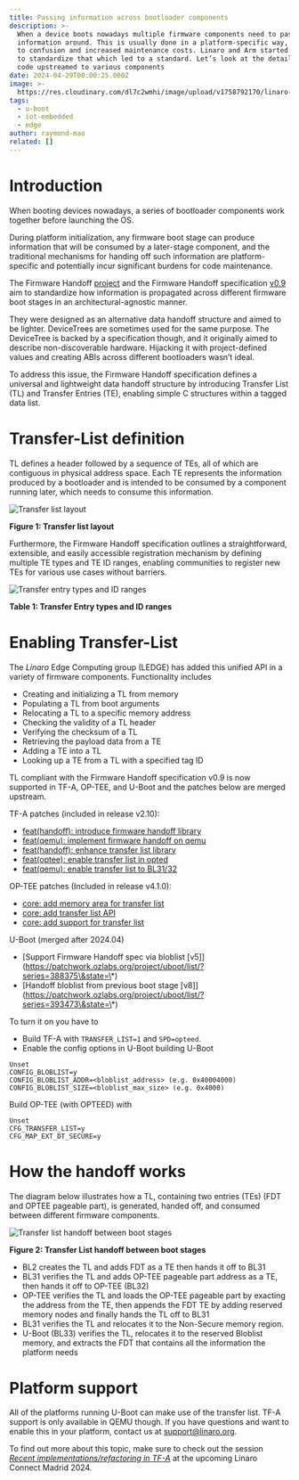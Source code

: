 ```yaml
---
title: Passing information across bootloader components
description: >-
  When a device boots nowadays multiple firmware components need to pass
  information around. This is usually done in a platform-specific way, leading
  to confusion and increased maintenance costs. Linaro and Arm started an effort
  to standardize that which led to a standard. Let’s look at the details and the
  code upstreamed to various components
date: 2024-04-29T00:00:25.000Z
image: >-
  https://res.cloudinary.com/dl7c2wmhi/image/upload/v1758792170/linaro-website/images/blog/Banner_Virtualization
tags:
  - u-boot
  - iot-embedded
  - edge
author: raymond-mao
related: []
---
```


# Introduction

When booting devices nowadays, a series of bootloader components work together before launching the OS.

During platform initialization, any firmware boot stage can produce information that will be consumed by a later-stage component, and the traditional mechanisms for handing off such information are platform-specific and potentially incur significant burdens for code maintenance.

The Firmware Handoff [project](https://github.com/FirmwareHandoff/firmware_handoff) and the Firmware Handoff specification [v0.9](https://github.com/FirmwareHandoff/firmware_handoff/releases/tag/v0.9) aim to standardize how information is propagated across different firmware boot stages in an architectural-agnostic manner.

They were designed as an alternative data handoff structure and aimed to be lighter. DeviceTrees are sometimes used for the same purpose. The DeviceTree is backed by a specification though, and it originally aimed to describe non-discoverable hardware. Hijacking it with project-defined values and creating ABIs across different bootloaders wasn’t ideal.

To address this issue, the Firmware Handoff specification defines a universal and lightweight data handoff structure by introducing Transfer List (TL) and Transfer Entries (TE), enabling simple C structures within a tagged data list.

# Transfer-List definition

TL defines a header followed by a sequence of TEs, all of which are contiguous in physical address space. Each TE represents the information produced by a bootloader and is intended to be consumed by a component running later, which needs to consume this information.

![Transfer list layout](/linaro-website/images/blog/transfer-list-layout)

**F﻿igure 1: Transfer list layout**

Furthermore, the Firmware Handoff specification outlines a straightforward, extensible, and easily accessible registration mechanism by defining multiple TE types and TE ID ranges, enabling communities to register new TEs for various use cases without barriers.

![Transfer entry types and ID ranges](/linaro-website/images/blog/transfer-entry-types-and-id-ranges)

**Table 1: Transfer Entry types and ID ranges**

# Enabling Transfer-List

The *Linaro* Edge Computing group (LEDGE) has added this unified API in a variety of firmware components. Functionality includes

* Creating and initializing a TL from memory
* Populating a TL from boot arguments
* Relocating a TL to a specific memory address
* Checking the validity of a TL header
* Verifying the checksum of a TL
* Retrieving the payload data from a TE
* Adding a TE into a TL
* Looking up a TE from a TL with a specified tag ID

TL compliant with the Firmware Handoff specification v0.9 is now supported in TF-A, OP-TEE, and U-Boot and the patches below are merged upstream.

TF-A patches (included in release v2.10):

* [feat(handoff): introduce firmware handoff library](https://review.trustedfirmware.org/c/TF-A/trusted-firmware-a/+/22215)
* [feat(qemu): implement firmware handoff on qemu](https://review.trustedfirmware.org/c/TF-A/trusted-firmware-a/+/22178)
* [feat(handoff): enhance transfer list library](https://review.trustedfirmware.org/c/TF-A/trusted-firmware-a/+/23776)
* [feat(optee): enable transfer list in opted](https://review.trustedfirmware.org/c/TF-A/trusted-firmware-a/+/23777)
* [feat(qemu): enable transfer list to BL31/32](https://review.trustedfirmware.org/c/TF-A/trusted-firmware-a/+/23778)

OP-TEE patches (Included in release v4.1.0):

* [core: add memory area for transfer list](https://github.com/OP-TEE/optee_os/commit/486e6cfb2709e749165845693b8b783aa4051a93)
* [core: add transfer list API](https://github.com/OP-TEE/optee_os/commit/a12225022bd5297d7dec6ee0157df7bd0ed51f95)
* [core: add support for transfer list](https://github.com/OP-TEE/optee_os/commit/66763721fe35b96b3b694e16b80240d9b015fa41)

U-Boot (merged after 2024.04)

* \[Support Firmware Handoff spec via bloblist \[v5]]\(https://patchwork.ozlabs.org/project/uboot/list/?series=388375\&state=\*)
* \[Handoff bloblist from previous boot stage \[v8]]\(https://patchwork.ozlabs.org/project/uboot/list/?series=393473\&state=\*)

To turn it on you have to

* Build TF-A with `TRANSFER_LIST=1` and `SPD=opteed`.
* Enable the config options in U-Boot building U-Boot

```
Unset
CONFIG_BLOBLIST=y
CONFIG_BLOBLIST_ADDR=<bloblist_address> (e.g. 0x40004000)
CONFIG_BLOBLIST_SIZE=<bloblist_max_size> (e.g. 0x4000)
```

Build OP-TEE (with OPTEED) with

```
Unset
CFG_TRANSFER_LIST=y 
CFG_MAP_EXT_DT_SECURE=y
```

# How the handoff works

The diagram below illustrates how a TL, containing two entries (TEs) (FDT and OPTEE pageable part), is generated, handed off, and consumed between different firmware components.

![Transfer list handoff between boot stages](/linaro-website/images/blog/transfer-handoff-between-boot-stages)

**Figure 2: Transfer List handoff between boot stages**

* BL2 creates the TL and adds FDT as a TE then hands it off to BL31
* BL31 verifies the TL and adds OP-TEE pageable part address as a TE, then hands it off to OP-TEE (BL32)
* OP-TEE verifies the TL and loads the OP-TEE pageable part by exacting the address from the TE, then appends the FDT TE by adding reserved memory nodes and finally hands the TL off to BL31
* BL31 verifies the TL and relocates it to the Non-Secure memory region.
* U-Boot (BL33) verifies the TL, relocates it to the reserved Bloblist memory, and extracts the FDT that contains all the information the platform needs

# Platform support

All of the platforms running U-Boot can make use of the transfer list. TF-A support is only available in QEMU though. If you have questions and want to enable this in your platform,  contact us at support@linaro.org.

T﻿o find out more about this topic, make sure to check out the session *[Recent implementations/refactoring in TF-A](https://www.kitefor.events/events/linaro-connect-24/submissions/76)* at the upcoming Linaro Connect Madrid 2024.
